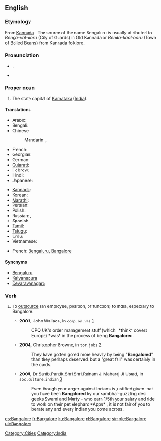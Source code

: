 {{wikipedia}}
==English==

===Etymology===
From [[wikipedia:Kannada|Kannada]] {{term|||tr=Bengaluru}}. The source of the name Bengaluru is usually attributed to ''Benga-val-ooru'' (City of Guards) in Old Kannada or ''Benda-kaal-ooru'' (Town of Boiled Beans) from Kannada folklore.

===Pronunciation===
* {{IPA|/'bæŋgəlɔː(ɹ)/}}, {{SAMPA|/"b{Ng@lor/}}
* {{rhymes|ɔː(r)}}

===Proper noun===
{{en-proper noun}}

# The state capital of [[Karnataka]] ([[India]]).

====Translations====
{{trans-top|state capital of Karnataka, India}}
* Arabic: {{t|ar|بنغالور|m|tr=banghaluur|sc=Arab}} <!-- [[ﺮﻮﻠﺎﻜﺬﺎﺒ]] ??? -->
* Bengali: {{t|bn|বেঙ্গালুরু|sc=Beng}}
* Chinese:
*: Mandarin: {{t|zh|班加羅爾|sc=Hani}},  {{t|zh|班加罗尔|tr=Bānjiāluó'ěr|sc=Hani}}
* French: {{t|fr|Bangalore|m}},  {{t|fr|Bengaluru|m}}
* Georgian: {{t|ka|ბენგალურუ|sc=Geor}}
* German: {{t|de|Bangalore|n}}
* [[Gujarati]]: {{t|gu|બેંગલોર|sc=Gujr}}
* Hebrew: {{t|he|בנגלור|sc=Hebr}}
* Hindi: {{t-|hi|बंगलूर|tr=baṅgalūr|sc=Deva}}
* Japanese: {{t|ja|バンガロール|tr=Bangarōru|sc=Jpan}}
{{trans-mid}}
* [[Kannada]]: {{t|kn|ಬೆಂಗಳೂರು|sc=Knda|xs=Kannada}}
* Korean: {{t|ko|벵갈루루|tr=Benggalluru|sc=Kore}}
* [[Marathi]]: {{t|mr|बंगलोर|sc=Deva}}
* Persian: {{t|fa|بنگالورو|sc=fa-Arab}}
* Polish: {{t|pl|Bangalur|m}}
* Russian: {{t|ru|Бангалор|m|tr=Bangalór|sc=Cyrl}},  {{t|ru|Бенгалуру|m|tr=Bengalúru|sc=Cyrl}}
* Spanish: {{t+|es|Bangalore|m}}
* [[Tamil]]: {{t|ta|பெங்களூர்|sc=Taml}}
* [[Telugu]]: {{t|te|బెంగుళూరు|sc=Telu}}
* Urdu: {{t|ur|بنگلور|sc=ur-Arab}} <!-- [[ﺮﻮﻠﺎﻜﺬﺒ]] ??? -->
* Vietnamese: {{t|vi|Bengaluru}}
{{trans-bottom}}

{{checktrans-top}}
* French: [[Bengaluru]], [[Bangalore]]
{{checktrans-bottom}}

====Synonyms====
* [[Bengaluru]]
* [[Kalyanapura]] {{qualifier|former name}}
* [[Devarayanagara]] {{qualifier|former name}}

===Verb===
{{en-verb|Bangalor|es}}

# {{business}} To [[outsource]] (an employee, position, or function) to India, especially to Bangalore.
#* '''2003,''' John Wallace, in <tt>comp.os.vms</tt> [http://groups.google.com/group/comp.os.vms/msg/ce77d22d1295d23f?dmode=source&hl=en]
#*: CPQ UK's order management stuff (which I *think* covers Europe) *was* in the process of being '''Bangalored'''.
#* '''2004,''' Christopher Browne, in <tt>tor.jobs</tt> [http://groups.google.com/group/tor.jobs/msg/15ded27663ed52bc?dmode=source&hl=en]
#*: They have gotten gored more heavily by being "'''Bangalored'''" than they perhaps deserved, but a "great fall" was certainly in the cards.
#* '''2005,''' Dr.Sahib.Pandit.Shri.Shri.Rainam Ji Maharaj Ji Ustad, in <tt>soc.culture.indian</tt> [http://groups.google.com/group/soc.culture.indian/msg/f44afa71b51ada83?dmode=source]
#*: Even though your anger against Indians is  justified given that you have been '''Bangalored''' by our sambhar-guzzling desi geeks Swami and Murty - who earn 1/5th your salary and ride to work on their pet elephant *Appu* , it is not fair of you to berate any and every Indian you come across.

[[Category:Cities]]
[[Category:India]]

[[es:Bangalore]]
[[fr:Bangalore]]
[[hu:Bangalore]]
[[nl:Bangalore]]
[[simple:Bangalore]]
[[uk:Bangalore]]
